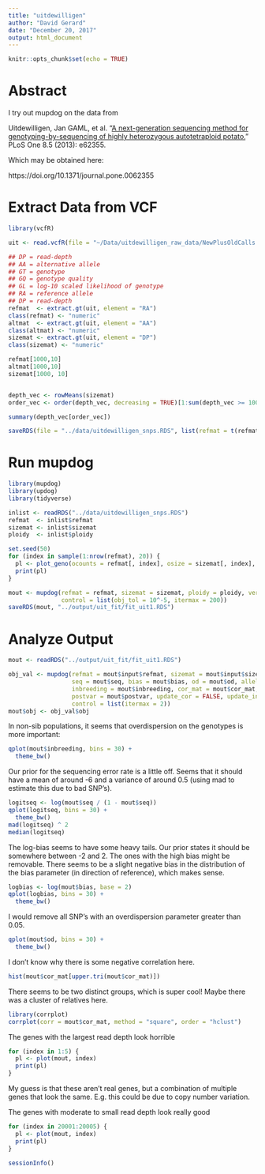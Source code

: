 ```yaml
---
title: "uitdewilligen"
author: "David Gerard"
date: "December 20, 2017"
output: html_document
---
```


```r
knitr::opts_chunk$set(echo = TRUE)
```

# Abstract

I try out mupdog on the data from

Uitdewilligen, Jan GAML, et al. "[A next-generation sequencing method for genotyping-by-sequencing of highly heterozygous autotetraploid potato.](http://journals.plos.org/plosone/article?id=10.1371/journal.pone.0062355)" PLoS One 8.5 (2013): e62355.

Which may be obtained here:

https://doi.org/10.1371/journal.pone.0062355

# Extract Data from VCF
```r
library(vcfR)

uit <- read.vcfR(file = "~/Data/uitdewilligen_raw_data/NewPlusOldCalls.headed.vcf")

## DP = read-depth
## AA = alternative allele
## GT = genotype
## GQ = genotype quality
## GL = log-10 scaled likelihood of genotype
## RA = reference allele
## DP = read-depth
refmat  <- extract.gt(uit, element = "RA")
class(refmat) <- "numeric"
altmat  <- extract.gt(uit, element = "AA")
class(altmat) <- "numeric"
sizemat <- extract.gt(uit, element = "DP")
class(sizemat) <- "numeric"

refmat[1000,10]
altmat[1000,10]
sizemat[1000, 10]


depth_vec <- rowMeans(sizemat)
order_vec <- order(depth_vec, decreasing = TRUE)[1:sum(depth_vec >= 100, na.rm = TRUE)]

summary(depth_vec[order_vec])

saveRDS(file = "../data/uitdewilligen_snps.RDS", list(refmat = t(refmat[order_vec, ]), sizemat = t(sizemat[order_vec, ]), ploidy = 4))
```

# Run mupdog
```r
library(mupdog)
library(updog)
library(tidyverse)
```

```r
inlist <- readRDS("../data/uitdewilligen_snps.RDS")
refmat  <- inlist$refmat
sizemat <- inlist$sizemat
ploidy  <- inlist$ploidy
```

```r
set.seed(50)
for (index in sample(1:nrow(refmat), 20)) {
  pl <- plot_geno(ocounts = refmat[, index], osize = sizemat[, index], ploidy = ploidy)
  print(pl)
}
```


```r
mout <- mupdog(refmat = refmat, sizemat = sizemat, ploidy = ploidy, verbose = TRUE, num_clust = 7,
               control = list(obj_tol = 10^-5, itermax = 200))
saveRDS(mout, "../output/uit_fit/fit_uit1.RDS")
```

# Analyze Output

```r
mout <- readRDS("../output/uit_fit/fit_uit1.RDS")
```

```r
obj_val <- mupdog(refmat = mout$input$refmat, sizemat = mout$input$sizemat, ploidy = mout$input$ploidy, verbose = TRUE, 
                  seq = mout$seq, bias = mout$bias, od = mout$od, allele_freq = mout$allele_freq, 
                  inbreeding = mout$inbreeding, cor_mat = mout$cor_mat, postmean = mout$postmean, 
                  postvar = mout$postvar, update_cor = FALSE, update_inbreeding = FALSE, update_allele_freq = FALSE, 
                  control = list(itermax = 2))
mout$obj <- obj_val$obj
```

In non-sib populations, it seems that overdispersion on the genotypes is more important:
```r
qplot(mout$inbreeding, bins = 30) +
  theme_bw()
```


Our prior for the sequencing error rate is a little off. Seems that it should have a mean of around -6 and a variance of around 0.5 (using mad to estimate this due to bad SNP's).
```r
logitseq <- log(mout$seq / (1 - mout$seq))
qplot(logitseq, bins = 30) +
  theme_bw()
mad(logitseq) ^ 2
median(logitseq)
```

The log-bias seems to have some heavy tails. Our prior states it should be somewhere between -2 and 2. The ones with the high bias might be removable. There seems to be a slight negative bias in the distribution of the bias parameter (in direction of reference), which makes sense.
```r
logbias <- log(mout$bias, base = 2)
qplot(logbias, bins = 30) +
  theme_bw()
```

I would remove all SNP's with an overdispersion parameter greater than 0.05.
```r
qplot(mout$od, bins = 30) +
  theme_bw()
```


I don't know why there is some negative correlation here.
```r
hist(mout$cor_mat[upper.tri(mout$cor_mat)])
```

There seems to be two distinct groups, which is super cool! Maybe there was a cluster of relatives here.
```r
library(corrplot)
corrplot(corr = mout$cor_mat, method = "square", order = "hclust")
```


The genes with the largest read depth look horrible
```r
for (index in 1:5) {
  pl <- plot(mout, index)
  print(pl)
}
```

My guess is that these aren't real genes, but a combination of multiple genes that look the same. E.g. this could be due to copy number variation.

The genes with moderate to small read depth look really good
```r
for (index in 20001:20005) {
  pl <- plot(mout, index)
  print(pl)
}
```

```r
sessionInfo()
```



